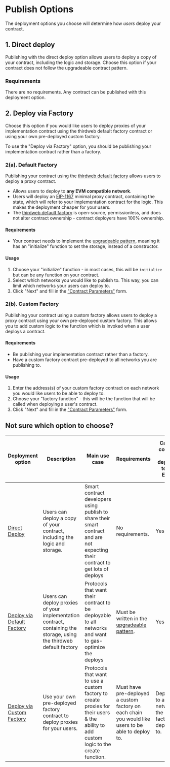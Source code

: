 
# Publish Options

The deployment options you choose will determine how _users_ deploy your contract.

## 1. Direct deploy

Publishing with the direct deploy option allows users to deploy a copy of your contract, including the logic and storage.
Choose this option if your contract does not follow the upgradeable contract pattern.

### Requirements

There are no requirements. Any contract can be published with this deployment option.

## 2. Deploy via Factory

Choose this option if you would like users to deploy proxies of your implementation contract using the thirdweb default factory contract or using your own pre-deployed custom factory.

<Callout title="Deploy via Factory" variant="info">
	To use the "Deploy via Factory" option, you should be publishing your
	implementation contract rather than a factory.
</Callout>

### 2(a). Default Factory

Publishing your contract using the [thirdweb default factory](https://github.com/thirdweb-dev/contracts/blob/main/contracts/TWStatelessFactory.sol) allows users to deploy a proxy contract.

- Allows users to deploy to **any EVM compatible network**.
- Users will deploy an [EIP-1167](https://eips.ethereum.org/EIPS/eip-1167) minimal proxy contract, containing the state, which will refer to your implementation contract for the logic. This makes the deployment cheaper for your users.
- The [thirdweb default factory](https://github.com/thirdweb-dev/contracts/blob/main/contracts/TWStatelessFactory.sol) is open-source, permissionless, and does not alter contract ownership - contract deployers have 100% ownership.

#### Requirements

- Your contract needs to implement the [upgradeable pattern](https://docs.openzeppelin.com/upgrades-plugins/1.x/writing-upgradeable), meaning it has an "initialize" function to set the storage, instead of a constructor.

#### Usage

1. Choose your "initialize" function - in most cases, this will be `initialize` but can be any function on your contract.
2. Select which networks you would like to publish to. This way, you can limit which networks your users can deploy to.
3. Click "Next" and fill in the ["Contract Parameters"](/contracts/publish/publish-contract#customize-contract-parameters) form.

### 2(b). Custom Factory

Publishing your contract using a custom factory allows users to deploy a proxy contract using your own pre-deployed custom factory.
This allows you to add custom logic to the function which is invoked when a user deploys a contract.

#### Requirements

- Be publishing your implementation contract rather than a factory.
- Have a custom factory contract pre-deployed to all networks you are publishing to.

#### Usage

1. Enter the address(s) of your custom factory contract on each network you would like users to be able to deploy to.
2. Choose your "factory function" - this will be the function that will be called when deploying a user's contract.
3. Click "Next" and fill in the ["Contract Parameters"](/contracts/publish/publish-contract#customize-contract-parameters) form.

## Not sure which option to choose?

| Deployment option                                                                | Description                                                                                                          | Main use case                                                                                                                           | Requirements                                                                                                          | Can my contract be deployed to any EVM?                       | Can your contract be featured on Explore? |
| -------------------------------------------------------------------------------- | -------------------------------------------------------------------------------------------------------------------- | --------------------------------------------------------------------------------------------------------------------------------------- | --------------------------------------------------------------------------------------------------------------------- | ------------------------------------------------------------- | ----------------------------------------- |
| [Direct Deploy](/contracts/publish/publish-options#direct-deploy)                | Users can deploy a copy of your contract, including the logic and storage.                                           | Smart contract developers using publish to share their smart contract and are not expecting their contract to get lots of deploys       | No requirements.                                                                                                      | Yes.                                                          | No.                                       |
| [Deploy via Default Factory](/contracts/publish/publish-options#default-factory) | Users can deploy proxies of your implementation contract, containing the storage, using the thirdweb default factory | Protocols that want their contract to be deployable to all networks and want to gas-optimize the deploys                                | Must be written in the [upgradeable pattern](https://docs.openzeppelin.com/upgrades-plugins/1.x/writing-upgradeable). | Yes.                                                          | Yes.                                      |
| [Deploy via Custom Factory](/contracts/publish/publish-options#custom-factory)   | Use your own pre-deployed factory contract to deploy proxies for your users.                                         | Protocols that want to use a custom factory to create proxies for their users & the ability to add custom logic to the create function. | Must have pre-deployed a custom factory on each chain you would like users to be able to deploy to.                   | Deployable to all networks the custom factory is deployed to. | Yes.                                      |

